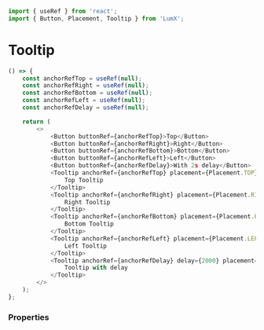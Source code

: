 ```javascript import
import { useRef } from 'react';
import { Button, Placement, Tooltip } from 'LumX';
```

# Tooltip

```javascript jsx
() => {
    const anchorRefTop = useRef(null);
    const anchorRefRight = useRef(null);
    const anchorRefBottom = useRef(null);
    const anchorRefLeft = useRef(null);
    const anchorRefDelay = useRef(null);

    return (
        <>
            <Button buttonRef={anchorRefTop}>Top</Button>
            <Button buttonRef={anchorRefRight}>Right</Button>
            <Button buttonRef={anchorRefBottom}>Bottom</Button>
            <Button buttonRef={anchorRefLeft}>Left</Button>
            <Button buttonRef={anchorRefDelay}>With 2s delay</Button>
            <Tooltip anchorRef={anchorRefTop} placement={Placement.TOP}>
                Top Tooltip
            </Tooltip>
            <Tooltip anchorRef={anchorRefRight} placement={Placement.RIGHT}>
                Right Tooltip
            </Tooltip>
            <Tooltip anchorRef={anchorRefBottom} placement={Placement.BOTTOM}>
                Bottom Tooltip
            </Tooltip>
            <Tooltip anchorRef={anchorRefLeft} placement={Placement.LEFT}>
                Left Tooltip
            </Tooltip>
            <Tooltip anchorRef={anchorRefDelay} delay={2000} placement={Placement.BOTTOM}>
                Tooltip with delay
            </Tooltip>
        </>
    );
};
```

### Properties

<PropTable component="Tooltip" />
